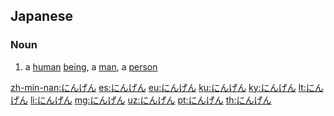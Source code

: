 ==Japanese==

===Noun===
{{ja-noun}}

# {{ja-def|人間}} a [[human]] [[being]], a [[man]], a [[person]]

[[zh-min-nan:にんげん]]
[[es:にんげん]]
[[eu:にんげん]]
[[ku:にんげん]]
[[ky:にんげん]]
[[lt:にんげん]]
[[li:にんげん]]
[[mg:にんげん]]
[[uz:にんげん]]
[[pt:にんげん]]
[[th:にんげん]]